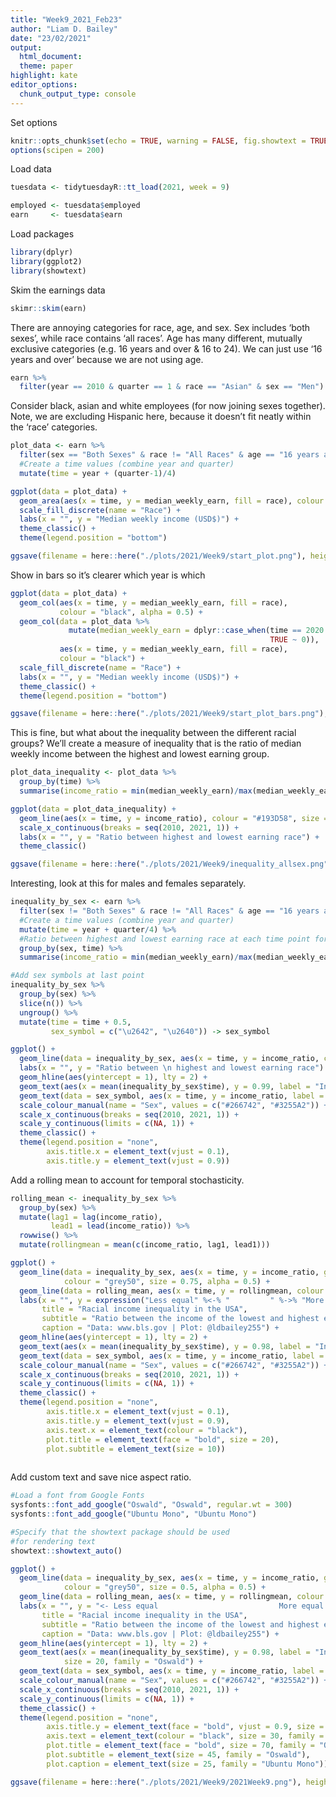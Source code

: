 ```yaml
---
title: "Week9_2021_Feb23"
author: "Liam D. Bailey"
date: "23/02/2021"
output:
  html_document:
  theme: paper
highlight: kate
editor_options:
  chunk_output_type: console
---
```


Set options

```r
knitr::opts_chunk$set(echo = TRUE, warning = FALSE, fig.showtext = TRUE, fig.retina = 1)
options(scipen = 200)
```

Load data

```r

tuesdata <- tidytuesdayR::tt_load(2021, week = 9)

employed <- tuesdata$employed
earn     <- tuesdata$earn

```

Load packages

```r

library(dplyr)
library(ggplot2)
library(showtext)

```

Skim the earnings data

```r

skimr::skim(earn)

```

There are annoying categories for race, age, and sex. Sex includes 'both sexes', while race contains 'all races'. Age has many different, mutually exclusive categories (e.g. 16 years and over & 16 to 24). We can just use '16 years and over' because we are not using age.

```r

earn %>% 
  filter(year == 2010 & quarter == 1 & race == "Asian" & sex == "Men")

```

Consider black, asian and white employees (for now joining sexes together). Note, we are excluding Hispanic here, because it doesn't fit neatly within the 'race' categories.

```r

plot_data <- earn %>% 
  filter(sex == "Both Sexes" & race != "All Races" & age == "16 years and over") %>% 
  #Create a time values (combine year and quarter)
  mutate(time = year + (quarter-1)/4)

```

```r

ggplot(data = plot_data) +
  geom_area(aes(x = time, y = median_weekly_earn, fill = race), colour = "black") +
  scale_fill_discrete(name = "Race") +
  labs(x = "", y = "Median weekly income (USD$)") +
  theme_classic() +
  theme(legend.position = "bottom")

ggsave(filename = here::here("./plots/2021/Week9/start_plot.png"), height = 7, width = 9, dpi = 600, scale = 0.75)

```

Show in bars so it's clearer which year is which

```r

ggplot(data = plot_data) +
  geom_col(aes(x = time, y = median_weekly_earn, fill = race),
           colour = "black", alpha = 0.5) +
  geom_col(data = plot_data %>% 
             mutate(median_weekly_earn = dplyr::case_when(time == 2020.75 ~ median_weekly_earn,
                                                          TRUE ~ 0)),
           aes(x = time, y = median_weekly_earn, fill = race),
           colour = "black") +
  scale_fill_discrete(name = "Race") +
  labs(x = "", y = "Median weekly income (USD$)") +
  theme_classic() +
  theme(legend.position = "bottom")

ggsave(filename = here::here("./plots/2021/Week9/start_plot_bars.png"), height = 7, width = 9, dpi = 600, scale = 0.75)

```

This is fine, but what about the inequality between the different racial groups? We'll create a measure of inequality that is the ratio of median weekly income between the highest and lowest earning group.

```r

plot_data_inequality <- plot_data %>% 
  group_by(time) %>% 
  summarise(income_ratio = min(median_weekly_earn)/max(median_weekly_earn))

```

```r

ggplot(data = plot_data_inequality) +
  geom_line(aes(x = time, y = income_ratio), colour = "#193D58", size = 1) +
  scale_x_continuous(breaks = seq(2010, 2021, 1)) +
  labs(x = "", y = "Ratio between highest and lowest earning race") +
  theme_classic()

ggsave(filename = here::here("./plots/2021/Week9/inequality_allsex.png"), height = 7, width = 9, dpi = 600, scale = 0.75)

```

Interesting, look at this for males and females separately.

```r

inequality_by_sex <- earn %>% 
  filter(sex != "Both Sexes" & race != "All Races" & age == "16 years and over") %>% 
  #Create a time values (combine year and quarter)
  mutate(time = year + quarter/4) %>% 
  #Ratio between highest and lowest earning race at each time point for each sex
  group_by(sex, time) %>% 
  summarise(income_ratio = min(median_weekly_earn)/max(median_weekly_earn))

#Add sex symbols at last point
inequality_by_sex %>% 
  group_by(sex) %>% 
  slice(n()) %>% 
  ungroup() %>% 
  mutate(time = time + 0.5,
         sex_symbol = c("\u2642", "\u2640")) -> sex_symbol

ggplot() +
  geom_line(data = inequality_by_sex, aes(x = time, y = income_ratio, colour = sex), size = 0.75) +
  labs(x = "", y = "Ratio between \n highest and lowest earning race") +
  geom_hline(aes(yintercept = 1), lty = 2) +
  geom_text(aes(x = mean(inequality_by_sex$time), y = 0.99, label = "Income parity"), size = 5) +
  geom_text(data = sex_symbol, aes(x = time, y = income_ratio, label = sex_symbol), size = 10) +
  scale_colour_manual(name = "Sex", values = c("#266742", "#3255A2")) +
  scale_x_continuous(breaks = seq(2010, 2021, 1)) +
  scale_y_continuous(limits = c(NA, 1)) +
  theme_classic() +
  theme(legend.position = "none",
        axis.title.x = element_text(vjust = 0.1),
        axis.title.y = element_text(vjust = 0.9))

```

Add a rolling mean to account for temporal stochasticity.

```r

rolling_mean <- inequality_by_sex %>% 
  group_by(sex) %>% 
  mutate(lag1 = lag(income_ratio),
         lead1 = lead(income_ratio)) %>% 
  rowwise() %>% 
  mutate(rollingmean = mean(c(income_ratio, lag1, lead1)))

ggplot() +
  geom_line(data = inequality_by_sex, aes(x = time, y = income_ratio, group = sex),
            colour = "grey50", size = 0.75, alpha = 0.5) +
  geom_line(data = rolling_mean, aes(x = time, y = rollingmean, colour = sex), size = 1) +
  labs(x = "", y = expression("Less equal" %<-% "         " %->% "More equal"),
       title = "Racial income inequality in the USA",
       subtitle = "Ratio between the income of the lowest and highest earning racial group",
       caption = "Data: www.bls.gov | Plot: @ldbailey255") +
  geom_hline(aes(yintercept = 1), lty = 2) +
  geom_text(aes(x = mean(inequality_by_sex$time), y = 0.98, label = "Income parity"), size = 5) +
  geom_text(data = sex_symbol, aes(x = time, y = income_ratio, label = sex_symbol), size = 10) +
  scale_colour_manual(name = "Sex", values = c("#266742", "#3255A2")) +
  scale_x_continuous(breaks = seq(2010, 2021, 1)) +
  scale_y_continuous(limits = c(NA, 1)) +
  theme_classic() +
  theme(legend.position = "none",
        axis.title.x = element_text(vjust = 0.1),
        axis.title.y = element_text(vjust = 0.9),
        axis.text.x = element_text(colour = "black"),
        plot.title = element_text(face = "bold", size = 20),
        plot.subtitle = element_text(size = 10))
  
```

Add custom text and save nice aspect ratio.

```r

#Load a font from Google Fonts
sysfonts::font_add_google("Oswald", "Oswald", regular.wt = 300)
sysfonts::font_add_google("Ubuntu Mono", "Ubuntu Mono")

#Specify that the showtext package should be used
#for rendering text
showtext::showtext_auto()

ggplot() +
  geom_line(data = inequality_by_sex, aes(x = time, y = income_ratio, group = sex),
            colour = "grey50", size = 0.5, alpha = 0.5) +
  geom_line(data = rolling_mean, aes(x = time, y = rollingmean, colour = sex), size = 1) +
  labs(x = "", y = "<- Less equal                           More equal ->",
       title = "Racial income inequality in the USA",
       subtitle = "Ratio between the income of the lowest and highest earning racial group",
       caption = "Data: www.bls.gov | Plot: @ldbailey255") +
  geom_hline(aes(yintercept = 1), lty = 2) +
  geom_text(aes(x = mean(inequality_by_sex$time), y = 0.98, label = "Income parity"),
            size = 20, family = "Oswald") +
  geom_text(data = sex_symbol, aes(x = time, y = income_ratio, label = sex_symbol), size = 35) +
  scale_colour_manual(name = "Sex", values = c("#266742", "#3255A2")) +
  scale_x_continuous(breaks = seq(2010, 2021, 1)) +
  scale_y_continuous(limits = c(NA, 1)) +
  theme_classic() +
  theme(legend.position = "none",
        axis.title.y = element_text(face = "bold", vjust = 0.9, size = 50, family = "Oswald"),
        axis.text = element_text(colour = "black", size = 30, family = "Oswald"),
        plot.title = element_text(face = "bold", size = 70, family = "Oswald"),
        plot.subtitle = element_text(size = 45, family = "Oswald"),
        plot.caption = element_text(size = 25, family = "Ubuntu Mono"))

ggsave(filename = here::here("./plots/2021/Week9/2021Week9.png"), height = 7, width = 9, dpi = 600, scale = 0.5)

```

